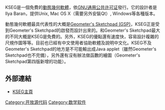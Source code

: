 {{Infobox_Software |
 name = KSEG |
 logo =  |
 screenshot =  |
 caption =  |
 developer = [[Ilya_Baran|Ilya Baran]] |
 latest release version = 0.403 Update: May 1, 2007 |
 latest release date = {{release date and age|2007|04|01}} |
 programming language = [[C|C]] |
 operating system = [[跨平台|跨平台]] |
 genre = [[數學軟件|數學軟件]] |
 license = [[GPL|GPL]] |
 website = [http://www.mathworks.com/products/matlab/] |
}}

KSEG是一個免費的[[動態幾何軟體|動態幾何軟體]]，依[[GNU通用公共许可证|GNU通用公共许可证]]發行。它的設計者是Ilya Baran，提供Unix, Mac OS X（需要另外安裝Qt）, Windows等各種版本。

動態幾何軟體最具代表性的大概是[[Geometer's_Sketchpad_(GSP)|Geometer's Sketchpad (GSP)]]，KSEG正是受到Geometer's Sketchpad的啟發而設計出來的。和Geometer's Sketchpad最大的不同大概是KSEG是免費的。另外，KSEG的優點還有速度快，容易設計複雜的尺規作圖等等。目前也已經有中文使用者協助軟體及說明中文化。KSEG不及Geometer's Sketchpad的地方是不可能輸出成Java applet（雖然Geometer's Sketchpad也不完備），另外還有沒有辦法做函數的繪圖（Geometer's Sketchpad第四版新增的功能）。

== 外部連結 ==
*[https://web.archive.org/web/20060615070856/http://www.mit.edu/%7Eibaran/kseg.html KSEG主頁]

[[Category:开放源代码|Category:开放源代码]]
[[Category:数学软件|Category:数学软件]]